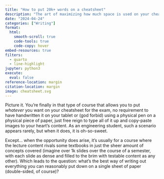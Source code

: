 ```yaml
---
title: "How to put 20k+ words on a cheatsheet"
description: "The art of maximizing how much space is used on your cheatsheet while maintaining readability"
date: "2024-04-24"
categories: ["Writing"]
format:
  html:
    smooth-scroll: true
    code-tools: true
    code-copy: hover
embed-resources: true
filters:
  - quarto
  - line-highlight
jupyter: python3
execute:
  eval: false
reference-location: margin
citation-location: margin
image: cheatsheet.svg
---
```


Picture it. You're finally in that type of course that allows you to put *whatever* you want on your cheatsheet for the exam, no requirement to have handwritten it on your tablet or (god forbid) using a physical pen on a physical piece of paper, just free reign to type all of it up and copy-paste images to your heart's content. As an engineering student, such a scenario appears rarely, but when it does, it is oh-so-sweet.

Except... when the opportunity does arise, it's usually for a course where the lecture content rivals some textbooks in just the sheer amount of concepts covered (imagine over 1k slides over the course of a semester, with each slide as dense and filled to the brim with testable content as any other). Which leads to the question: what's the best way of writing out everything you can reasonably put down on a single sheet of paper (double-sided, of course)?